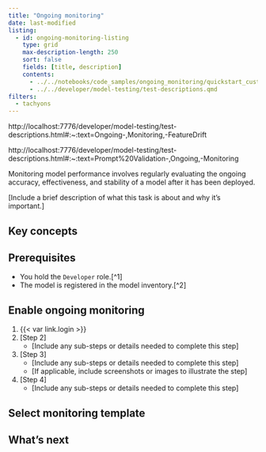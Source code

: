 ```yaml
---
title: "Ongoing monitoring"
date: last-modified
listing:
  - id: ongoing-monitoring-listing
    type: grid
    max-description-length: 250
    sort: false
    fields: [title, description]
    contents:
      - ../../notebooks/code_samples/ongoing_monitoring/quickstart_customer_churn_ongoing_monitoring.ipynb
      - ../../developer/model-testing/test-descriptions.qmd
filters:
  - tachyons
---
```


http://localhost:7776/developer/model-testing/test-descriptions.html#:~:text=Ongoing-,Monitoring,-FeatureDrift

http://localhost:7776/developer/model-testing/test-descriptions.html#:~:text=Prompt%20Validation-,Ongoing,-Monitoring

Monitoring model performance involves regularly evaluating the ongoing accuracy, effectiveness, and stability of a model after it has been deployed.

[Include a brief description of what this task is about and why it's important.]

## Key concepts

<!-- TO EDIT THESE KEY CONCEPTS, SEE `about/glossary/_model-documentation.qmd` -->


## Prerequisites

- You hold the `Developer` role.[^1]
- The model is registered in the model inventory.[^2]

## Enable ongoing monitoring

<!-- STEP ONE BELOW IS LOGIN TO THE VM, REPLACE IF NECESSARY -->

1. {{< var link.login >}}
2. [Step 2]
   - [Include any sub-steps or details needed to complete this step]
3. [Step 3]
   - [Include any sub-steps or details needed to complete this step]
   - [If applicable, include screenshots or images to illustrate the step]
4. [Step 4]
   - [Include any sub-steps or details needed to complete this step]

## Select monitoring template

<!-- ## Troubleshooting

[Include any common issues or errors that may arise during the task and how to resolve them.] -->

## What's next

:::{#ongoing-monitoring-listing}
:::

